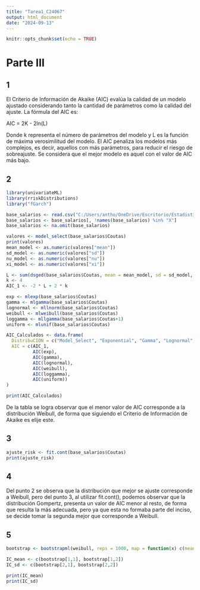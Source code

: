 ```yaml
---
title: "Tarea1_C24067"
output: html_document
date: "2024-09-13"
---
```


```r
knitr::opts_chunk$set(echo = TRUE)
```

# Parte III

## 1

El Criterio de Información de Akaike (AIC) evalúa la calidad de un modelo ajustado considerando tanto la cantidad de parámetros como la calidad del ajuste. La fórmula del AIC es:

AIC = 2K - 2ln(L)

Donde k representa el número de parámetros del modelo y L es la función de máxima verosimilitud del modelo. El AIC penaliza los modelos más complejos, es decir, aquellos con más parámetros, para reducir el riesgo de sobreajuste. Se considera que el mejor modelo es aquel con el valor de AIC más bajo.

## 2

```r
library(univariateML)
library(rriskDistributions)
library("fGarch")
```

```r
base_salarios <- read.csv("C:/Users/antho/OneDrive/Escritorio/Estadistica/Tarea1_EstadisticaII/BaseSalarios.csv", header = TRUE, sep = ";", stringsAsFactors = FALSE)
base_salarios <- base_salarios[, !names(base_salarios) %in% "X"]
base_salarios <- na.omit(base_salarios)
```

```r
valores <- model_select(base_salarios$Coutas)
print(valores)
mean_model <- as.numeric(valores["mean"])
sd_model <- as.numeric(valores["sd"])
nu_model <- as.numeric(valores["nu"])
xi_model <- as.numeric(valores["xi"])

L <- sum(dsged(base_salarios$Coutas, mean = mean_model, sd = sd_model, nu = nu_model, xi = xi_model, log = TRUE))
k <- 4
AIC_1 <- -2 * L + 2 * k

exp <- mlexp(base_salarios$Coutas)
gamma <- mlgamma(base_salarios$Coutas)
lognormal <- mllnorm(base_salarios$Coutas)
weibull <- mlweibull(base_salarios$Coutas)
loggamma <- mllgamma(base_salarios$Coutas+1)
uniform <- mlunif(base_salarios$Coutas)

AIC_Calculados <- data.frame(
  DistribuCION = c("Model_Select", "Exponential", "Gamma", "Lognormal", "Weibull", "Loggamma", "Uniform"),
  AIC = c(AIC_1, 
          AIC(exp), 
          AIC(gamma), 
          AIC(lognormal),
          AIC(weibull), 
          AIC(loggamma), 
          AIC(uniform))
)

print(AIC_Calculados)
```

De la tabla se logra observar que el menor valor de AIC corresponde a la distribución Weibull, de forma que siguiendo el Criterio de Información de Akaike es elije este.

## 3

```r
ajuste_risk <- fit.cont(base_salarios$Coutas)
print(ajuste_risk)
```

## 4

Del punto 2 se observa que la distribución que mejor se ajuste corresponde a Weibull, pero del punto 3, al utilizar fit.cont(), podemos observar que la distribución Gompertz, presenta un valor de AIC menor al resto, de forma que resulta la más adecuada, pero ya que esta no formaba parte del inciso, se decide tomar la segunda mejor que corresponde a Weibull.

## 5

```r
bootstrap <- bootstrapml(weibull, reps = 1000, map = function(x) c(mean = mean(x), sd = sd(x)))

IC_mean <- c(bootstrap[1,1], bootstrap[1,2])
IC_sd <- c(bootstrap[2,1], bootstrap[2,2])

print(IC_mean)
print(IC_sd)
```

